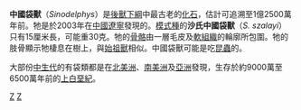 {{Speciesbox
| taxon = Sinodelphys szalayi
| fossil_range = {{fossilrange|125}}
| status = fossil
}}
'''中國袋獸'''（''Sinodelphys''）是[[後獸下綱|後獸下綱]]中最古老的[[化石|化石]]，估計可追溯至1億2500萬年前。牠是於2003年在[[中國|中國]][[遼寧|遼寧]]發現的。[[模式種|模式種]]的'''沙氏中國袋獸'''（''S. szalayi''）只有15厘米長，可能重30克。牠的[[骨骼|骨骼]]由一層毛皮及[[軟組織|軟組織]]的輪廓所包圍。牠的肢骨顯示牠棲息在樹上，與[[始祖獸|始祖獸]]相似。中國袋獸可能是吃[[昆蟲|昆蟲]]的。

大部份[[中生代|中生代]]的有袋類都是在[[北美洲|北美洲]]、[[南美洲|南美洲]]及[[亞洲|亞洲]]發現，生存於約9000萬至6500萬年前的[[上白堊紀|上白堊紀]]。
{{後獸下綱|M.}}
{{Taxonbar|from=Q1064780}}

[[Category:后兽下纲|Z]]
[[Category:白堊紀哺乳類|Z]]